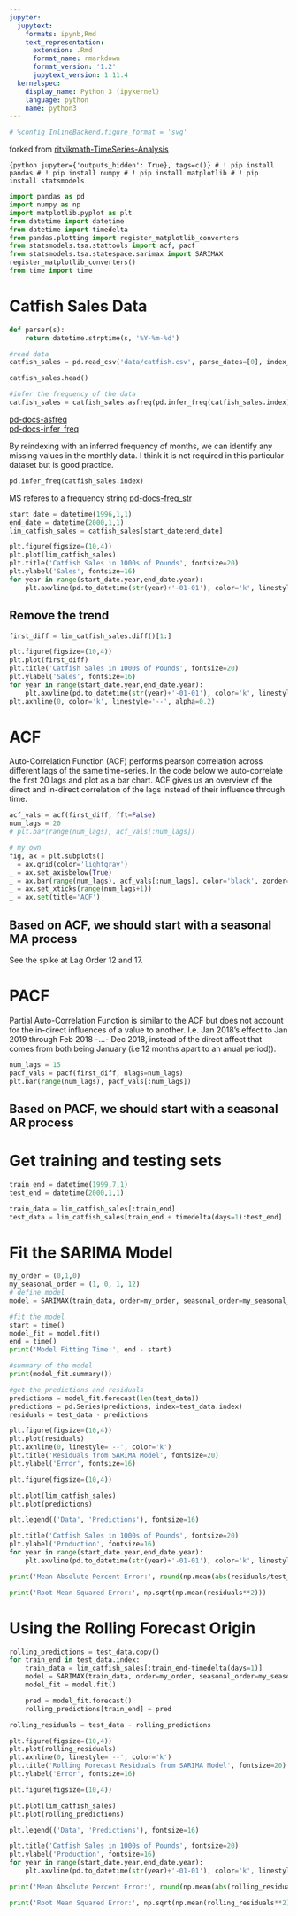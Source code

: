 ```yaml
---
jupyter:
  jupytext:
    formats: ipynb,Rmd
    text_representation:
      extension: .Rmd
      format_name: rmarkdown
      format_version: '1.2'
      jupytext_version: 1.11.4
  kernelspec:
    display_name: Python 3 (ipykernel)
    language: python
    name: python3
---
```


```python
# %config InlineBackend.figure_format = 'svg'
```

forked from [ritvikmath-TimeSeries-Analysis](https://github.com/ritvikmath/Time-Series-Analysis/blob/master/SARIMA%20Model.ipynb)

```{python jupyter={'outputs_hidden': True}, tags=c()}
# ! pip install pandas
# ! pip install numpy
# ! pip install matplotlib
# ! pip install statsmodels
```

```python
import pandas as pd
import numpy as np
import matplotlib.pyplot as plt
from datetime import datetime
from datetime import timedelta
from pandas.plotting import register_matplotlib_converters
from statsmodels.tsa.stattools import acf, pacf
from statsmodels.tsa.statespace.sarimax import SARIMAX
register_matplotlib_converters()
from time import time
```

# Catfish Sales Data

```python
def parser(s):
    return datetime.strptime(s, '%Y-%m-%d')
```

```python
#read data
catfish_sales = pd.read_csv('data/catfish.csv', parse_dates=[0], index_col=0, squeeze=True, date_parser=parser)
```

```python
catfish_sales.head()
```

```python
#infer the frequency of the data
catfish_sales = catfish_sales.asfreq(pd.infer_freq(catfish_sales.index))
```

[pd-docs-asfreq](https://pandas.pydata.org/pandas-docs/stable/reference/api/pandas.DataFrame.asfreq.html)  
[pd-docs-infer_freq](https://pandas.pydata.org/pandas-docs/stable/reference/api/pandas.infer_freq.html?highlight=infer_freq)

By reindexing with an inferred frequency of months, we can identify any missing values in the monthly data. I think it is not required in this particular dataset but is good practice.

```python
pd.infer_freq(catfish_sales.index)
```

MS referes to a frequency string [pd-docs-freq_str](https://pandas.pydata.org/pandas-docs/stable/user_guide/timeseries.html#offset-aliases)

```python
start_date = datetime(1996,1,1)
end_date = datetime(2000,1,1)
lim_catfish_sales = catfish_sales[start_date:end_date]
```

```python
plt.figure(figsize=(10,4))
plt.plot(lim_catfish_sales)
plt.title('Catfish Sales in 1000s of Pounds', fontsize=20)
plt.ylabel('Sales', fontsize=16)
for year in range(start_date.year,end_date.year):
    plt.axvline(pd.to_datetime(str(year)+'-01-01'), color='k', linestyle='--', alpha=0.2)
```

## Remove the trend

```python
first_diff = lim_catfish_sales.diff()[1:]
```

```python
plt.figure(figsize=(10,4))
plt.plot(first_diff)
plt.title('Catfish Sales in 1000s of Pounds', fontsize=20)
plt.ylabel('Sales', fontsize=16)
for year in range(start_date.year,end_date.year):
    plt.axvline(pd.to_datetime(str(year)+'-01-01'), color='k', linestyle='--', alpha=0.2)
plt.axhline(0, color='k', linestyle='--', alpha=0.2)
```

# ACF


Auto-Correlation Function (ACF) performs pearson correlation across different lags of the same time-series. In the code below we auto-correlate the first 20 lags and plot as a bar chart. ACF gives us an overview of the direct and in-direct correlation of the lags instead of their influence through time.

```python
acf_vals = acf(first_diff, fft=False)
num_lags = 20
# plt.bar(range(num_lags), acf_vals[:num_lags])

# my own
fig, ax = plt.subplots()
_ = ax.grid(color='lightgray')
_ = ax.set_axisbelow(True)
_ = ax.bar(range(num_lags), acf_vals[:num_lags], color='black', zorder=1)
_ = ax.set_xticks(range(num_lags+1))
_ = ax.set(title='ACF')
```

## Based on ACF, we should start with a seasonal MA process

See the spike at Lag Order 12 and 17.


# PACF


Partial Auto-Correlation Function is similar to the ACF but does not account for the in-direct influences of a value to another. I.e. Jan 2018's effect to Jan 2019 through Feb 2018 -...- Dec 2018, instead of the direct affect that comes from both being January (i.e 12 months apart to an anual period)).

```python
num_lags = 15
pacf_vals = pacf(first_diff, nlags=num_lags)
plt.bar(range(num_lags), pacf_vals[:num_lags])
```

## Based on PACF, we should start with a seasonal AR process


# Get training and testing sets

```python
train_end = datetime(1999,7,1)
test_end = datetime(2000,1,1)

train_data = lim_catfish_sales[:train_end]
test_data = lim_catfish_sales[train_end + timedelta(days=1):test_end]
```

# Fit the SARIMA Model

```python
my_order = (0,1,0)
my_seasonal_order = (1, 0, 1, 12)
# define model
model = SARIMAX(train_data, order=my_order, seasonal_order=my_seasonal_order)
```

```python
#fit the model
start = time()
model_fit = model.fit()
end = time()
print('Model Fitting Time:', end - start)
```

```python
#summary of the model
print(model_fit.summary())
```

```python
#get the predictions and residuals
predictions = model_fit.forecast(len(test_data))
predictions = pd.Series(predictions, index=test_data.index)
residuals = test_data - predictions
```

```python
plt.figure(figsize=(10,4))
plt.plot(residuals)
plt.axhline(0, linestyle='--', color='k')
plt.title('Residuals from SARIMA Model', fontsize=20)
plt.ylabel('Error', fontsize=16)
```

```python
plt.figure(figsize=(10,4))

plt.plot(lim_catfish_sales)
plt.plot(predictions)

plt.legend(('Data', 'Predictions'), fontsize=16)

plt.title('Catfish Sales in 1000s of Pounds', fontsize=20)
plt.ylabel('Production', fontsize=16)
for year in range(start_date.year,end_date.year):
    plt.axvline(pd.to_datetime(str(year)+'-01-01'), color='k', linestyle='--', alpha=0.2)
```

```python
print('Mean Absolute Percent Error:', round(np.mean(abs(residuals/test_data)),4))
```

```python
print('Root Mean Squared Error:', np.sqrt(np.mean(residuals**2)))
```

# Using the Rolling Forecast Origin

```python
rolling_predictions = test_data.copy()
for train_end in test_data.index:
    train_data = lim_catfish_sales[:train_end-timedelta(days=1)]
    model = SARIMAX(train_data, order=my_order, seasonal_order=my_seasonal_order)
    model_fit = model.fit()

    pred = model_fit.forecast()
    rolling_predictions[train_end] = pred
```

```python
rolling_residuals = test_data - rolling_predictions
```

```python
plt.figure(figsize=(10,4))
plt.plot(rolling_residuals)
plt.axhline(0, linestyle='--', color='k')
plt.title('Rolling Forecast Residuals from SARIMA Model', fontsize=20)
plt.ylabel('Error', fontsize=16)
```

```python
plt.figure(figsize=(10,4))

plt.plot(lim_catfish_sales)
plt.plot(rolling_predictions)

plt.legend(('Data', 'Predictions'), fontsize=16)

plt.title('Catfish Sales in 1000s of Pounds', fontsize=20)
plt.ylabel('Production', fontsize=16)
for year in range(start_date.year,end_date.year):
    plt.axvline(pd.to_datetime(str(year)+'-01-01'), color='k', linestyle='--', alpha=0.2)
```

```python
print('Mean Absolute Percent Error:', round(np.mean(abs(rolling_residuals/test_data)),4))
```

```python
print('Root Mean Squared Error:', np.sqrt(np.mean(rolling_residuals**2)))
```

```python

```
